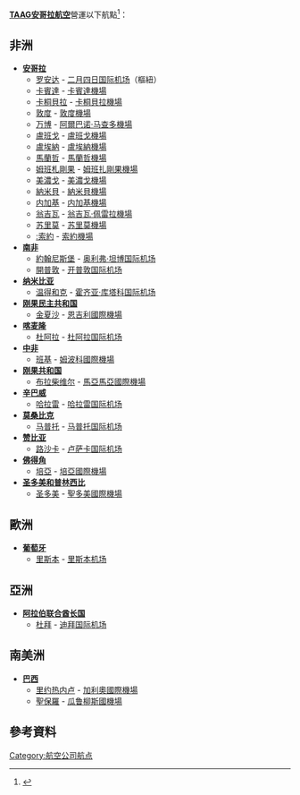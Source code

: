 '''[[TAAG安哥拉航空|TAAG安哥拉航空]]'''營運以下航點<ref>{{cite web |url=http://www.taag.aero/index.php?option=com_content&view=article&id=64&Itemid=80&lang=en |title=存档副本 |accessdate=2011-04-17 |deadurl=yes |archiveurl=https://web.archive.org/web/20091017230800/http://www.taag.aero/index.php?option=com_content&view=article&id=64&Itemid=80&lang=en |archivedate=2009-10-17 }}</ref>：

==非洲==
*'''[[安哥拉|安哥拉]]'''
**[[罗安达|罗安达]] - [[二月四日国际机场|二月四日国际机场]]（樞紐）
**[[卡宾达市|卡賓達]] - [[卡賓達機場|卡賓達機場]]
**[[卡桐貝拉|卡桐貝拉]] - [[卡桐貝拉機場|卡桐貝拉機場]]
**[[敦度|敦度]] - [[敦度機場|敦度機場]]
**[[万博|万博]] - [[阿爾巴诺·马查多機場|阿爾巴诺·马查多機場]]
**[[盧班戈|盧班戈]] - [[盧班戈機場|盧班戈機場]]
**[[盧埃納|盧埃納]] - [[盧埃納機場|盧埃納機場]]
**[[馬蘭哲|馬蘭哲]] - [[馬蘭哲機場|馬蘭哲機場]]
**[[姆班札剛果|姆班札剛果]] - [[姆班扎剛果機場|姆班扎剛果機場]]
**[[美濃戈|美濃戈]] - [[美濃戈機場|美濃戈機場]]
**[[納米貝|納米貝]] - [[納米貝機場|納米貝機場]]
**[[内加基|内加基]] - [[内加基機場|内加基機場]]
**[[翁吉瓦|翁吉瓦]] - [[翁吉瓦·佩雷拉機場|翁吉瓦·佩雷拉機場]]
**[[苏里莫|苏里莫]] - [[苏里莫機場|苏里莫機場]]
**[[:索約|:索約]] - [[索約機場|索約機場]]
*'''[[南非|南非]]'''
**[[约翰内斯堡|約翰尼斯堡]] - [[奥利弗·坦博国际机场|奥利弗·坦博国际机场]]
**[[開普敦|開普敦]] - [[开普敦国际机场|开普敦国际机场]]
*'''[[纳米比亚|纳米比亚]]'''
**[[温得和克|温得和克]] - [[霍齐亚·库塔科国际机场|霍齐亚·库塔科国际机场]]
*'''[[刚果民主共和国|刚果民主共和国]]'''
**[[金夏沙|金夏沙]] - [[恩吉利國際機場|恩吉利國際機場]]
*'''[[喀麦隆|喀麦隆]]'''
**[[杜阿拉|杜阿拉]] - [[杜阿拉国际机场|杜阿拉国际机场]]
*'''[[中非共和國|中非]]'''
**[[班基|班基]] - [[班吉－姆波科国际机场|姆波科國際機場]]
*'''[[刚果共和国|刚果共和国]]'''
**[[布拉柴维尔|布拉柴维尔]] - [[马亚-马亚国际机场|馬亞馬亞國際機場]]
*'''[[辛巴威|辛巴威]]'''
**[[哈拉雷|哈拉雷]] - [[哈拉雷国际机场|哈拉雷国际机场]]
*'''[[莫桑比克|莫桑比克]]'''
**[[马普托|马普托]] - [[马普托国际机场|马普托国际机场]]
*'''[[赞比亚|赞比亚]]'''
**[[路沙卡|路沙卡]] - [[卢萨卡国际机场|卢萨卡国际机场]]
*'''[[佛得角|佛得角]]'''
**[[培亞|培亞]] - [[培亞國際機場|培亞國際機場]]
*'''[[圣多美和普林西比|圣多美和普林西比]]'''
**[[圣多美|圣多美]] - [[聖多美國際機場|聖多美國際機場]]

==歐洲==
*'''[[葡萄牙|葡萄牙]]'''
**[[里斯本|里斯本]] - [[里斯本机场|里斯本机场]]

==亞洲==
*'''[[阿拉伯联合酋长国|阿拉伯联合酋长国]]'''
**[[杜拜|杜拜]] - [[迪拜国际机场|迪拜国际机场]]

==南美洲==
*'''[[巴西|巴西]]'''
**[[里约热内卢|里约热内卢]] - [[里约热内卢/加利昂－安东尼奥·卡洛斯·若比姆国际机场|加利奧國際機場]]
**[[聖保羅_(巴西)|聖保羅]] - [[圣保罗/瓜鲁柳斯－安德烈·弗朗哥·蒙托罗州长国际机场|瓜鲁柳斯國機場]]

==參考資料==
{{reflist}}

[[Category:航空公司航点|Category:航空公司航点]]
